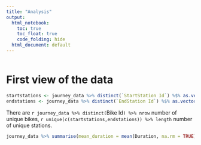 ```yaml
---
title: "Analysis"
output:
  html_notebook:
    toc: true
    toc_float: true
    code_folding: hide
  html_document: default
---
```


```r

```

# First view of the data
```r
startstations <- journey_data %>% distinct(`StartStation Id`) %$% as.vector(`StartStation Id`)
endstations <- journey_data %>% distinct(`EndStation Id`) %$% as.vector(`EndStation Id`)

```

There are `r journey_data %>% distinct(`Bike Id`) %>% nrow` number of unique bikes, `r unique(c(startstations,endstations)) %>% length` number of unique stations.

```r
journey_data %>% summarise(mean_duration = mean(Duration, na.rm = TRUE))
```

